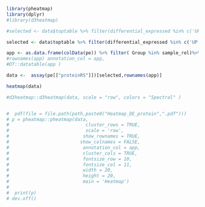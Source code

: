 

```{r}
library(pheatmap)
library(dplyr)
#library(d3heatmap)

#selected <- data$toptable %>% filter(differential_expressed %in% c('UP','DOWN'))%>% rownames_to_column(var = "rowname") %>% pull(rowname) 

selected <- data$toptable %>% filter(differential_expressed %in% c('UP','DOWN'))  %>% pull(Uniprot_id)

app <- as.data.frame(colData(pe)) %>% filter( Group %in% sample_rel)%>% dplyr::select(- SampleName)  
#rownames(app) annotation_col = app,
#DT::datatable(app )

data <-  assay(pe[["proteinRS"]])[selected,rownames(app)]

heatmap(data)

#d3heatmap::d3heatmap(data, scale = "row", colors = "Spectral" )


#  pdf(file = file.path(path,paste0("Heatmap_DE_protein",".pdf")))
# p = pheatmap::pheatmap(data,
#                            cluster_rows = TRUE,
#                            scale = 'row',
#                           show_rownames = TRUE,
#                          show_colnames = FALSE,
#                           annotation_col = app,
#                           cluster_cols = TRUE,
#                           fontsize_row = 10,
#                           fontsize_col = 11,
#                           width = 20,
#                           height = 20,
#                           main = 'Heatmap')
#  
#  print(p)
# dev.off()


```